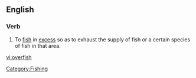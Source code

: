 ==English==

===Verb===
{{en-verb|overfish|es}}

# To [[fish]] in [[excess]] so as to exhaust the supply of fish or a certain species of fish in that area.

[[Category:Fishing]]

[[vi:overfish]]